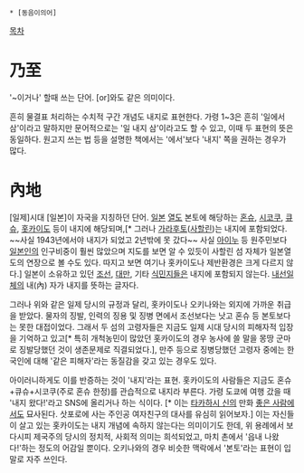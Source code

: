 * [동음이의어]

[[목차]]
= 乃至 =
'~이거나' 할때 쓰는 단어. [or]와도 같은 의미이다. 

흔히 물결표 처리하는 수치적 구간 개념도 내지로 표현한다. 가령 1~3은 흔히 '일에서 삼'이라고 말하지만 문어적으로는 '일 내지 삼'이라고도 할 수 있고, 이때 두 표현의 뜻은 동일하다. 원고지 쓰는 법 등을 설명한 책에서는 '에서'보다 '내지' 쪽을 권하는 경우가 많다.
= 內地 =
[일제]시대 [일본]이 자국을 지칭하던 단어. [[일본]] [[열도]] 본토에 해당하는 [[혼슈]], [[시코쿠]], [[큐슈]], [[홋카이도]] 등이 내지에 해당되며,[* 그러나 [[가라후토]]([[사할린]])는 내지에 포함되었다. ~~사실 1943년에서야 내지가 되었고 2년밖에 못 갔다~~ 사실 [[아이누]] 등 원주민보다 [[일본인]]의 인구비중이 훨씬 많았으며 지도를 보면 알 수 있듯이 사할린 섬 자체가 일본열도의 연장으로 볼 수도 있다. 따지고 보면 여기나 홋카이도나 제반환경은 크게 다르지 않다.] 일본이 소유하고 있던 [[조선]], [[대만]], 기타 [[식민지]]들은 내지에 포함되지 않는다. [[내선일체]]의 내(內) 자가 내지를 뜻하는 글자다.

그러나 위와 같은 일제 당시의 규정과 달리, 홋카이도나 오키나와는 외지에 가까운 취급을 받았다. 물자의 징발, 인력의 징용 및 징병 면에서 조선보다는 낫고 혼슈 등 본토보다는 못한 대접이었다. 그래서 두 섬의 고령자들은 지금도 일제 시대 당시의 피해자적 입장을 기억하고 있고[* 특히 개척농민이 많았던 홋카이도의 경우 농사에 쓸 말을 몽땅 군마로 징발당했던 것이 생존문제로 직결되었다.], 만주 등으로 징병당했던 고령자 중에는 한국인에 대해 '같은 피해자'라는 동질감을 갖고 있는 경우도 있다.

아이러니하게도 이를 반증하는 것이 '내지'라는 표현. 홋카이도의 사람들은 지금도 혼슈+큐슈+시코쿠(주로 혼슈 한정)를 관습적으로 내지라 부른다. 가령 도쿄에 여행 갔을 때 '내지 왔다!'라고 SNS에 올리거나 하는 식이다. [* 이는 [[타카하시 신]]의 만화 [[좋은 사람]]에서도 묘사된다. 삿포로에 사는 주인공 여자친구의 대사를 유심히 읽어보자.] 이는 자신들이 살고 있는 홋카이도는 내지 개념에 속하지 않는다는 의미이기도 한데, 위 용례에서 보다시피 제국주의 당시의 정치적, 사회적 의미는 희석되었고, 마치 촌에서 '읍내 나왔다!'하는 정도의 어감일 뿐이다. 오키나와의 경우 비슷한 맥락에서 '본토'라는 표현이 입말로 자주 쓰인다.
